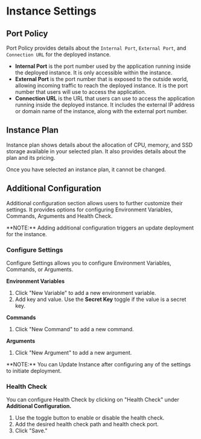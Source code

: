 
# Instance Settings

## Port Policy

Port Policy provides details about the `Internal Port`, `External Port`, and `Connection URL` for the deployed instance.

- **Internal Port** is the port number used by the application running inside the deployed instance. It is only accessible within the instance.
- **External Port** is the port number that is exposed to the outside world, allowing incoming traffic to reach the deployed instance. It is the port number that users will use to access the application.
- **Connection URL** is the URL that users can use to access the application running inside the deployed instance. It includes the external IP address or domain name of the instance, along with the external port number.

## Instance Plan

Instance plan shows details about the allocation of CPU, memory, and SSD storage available in your selected plan.
It also provides details about the plan and its pricing.

<Callout type="warning">
  Once you have selected an instance plan, it cannot be changed.
</Callout>

## Additional Configuration

Additional configuration section allows users to further customize their settings.
It provides options for configuring Environment Variables, Commands, Arguments and Health Check.

<Callout type="info">
  **NOTE:** Adding additional configuration triggers an update deployment for
  the instance.
</Callout>

### Configure Settings

Configure Settings allows you to configure Environment Variables, Commands, or Arguments.

**Environment Variables**

1. Click "New Variable" to add a new environment variable.
2. Add key and value. Use the **Secret Key** toggle if the value is a secret key.

**Commands**

1. Click "New Command" to add a new command.

**Arguments**

1. Click "New Argument" to add a new argument.

<Callout type="info">
  **NOTE:** You can Update Instance after configuring any of the settings to
  initiate deployment.
</Callout>

### Health Check

You can configure Health Check by clicking on "Health Check" under **Additional Configuration.**

1. Use the toggle button to enable or disable the health check.
2. Add the desired health check path and health check port.
3. Click "Save."

<Navigation name="Instance Settings" />
